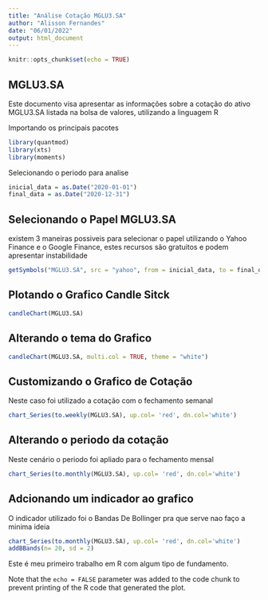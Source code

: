 ---
title: "Análise Cotação MGLU3.SA"
author: "Alisson Fernandes"
date: "06/01/2022"
output: html_document
---

```{r setup, include=FALSE}
knitr::opts_chunk$set(echo = TRUE)
```

## MGLU3.SA

Este documento visa apresentar as informações sobre a cotação do ativo MGLU3.SA listada na bolsa de valores, utilizando a linguagem R

Importando os principais pacotes

```{r}
library(quantmod)
library(xts)
library(moments)
```

Selecionando o periodo para analise


```{r}
inicial_data = as.Date("2020-01-01")
final_data = as.Date("2020-12-31")

```

## Selecionando o Papel MGLU3.SA

existem 3 maneiras possiveis para selecionar o papel utilizando o Yahoo Finance e o Google Finance, estes recursos são gratuitos e podem apresentar instabilidade
```{r}
getSymbols("MGLU3.SA", src = "yahoo", from = inicial_data, to = final_data, auto.assing = T )


```       
## Plotando o Grafico Candle Sitck
```{r}
candleChart(MGLU3.SA)
```
## Alterando o tema do Grafico

```{r}
candleChart(MGLU3.SA, multi.col = TRUE, theme = "white")


```

## Customizando o Grafico de Cotação

Neste caso foi utilizado a cotação com o fechamento semanal

```{r}
chart_Series(to.weekly(MGLU3.SA), up.col= 'red', dn.col='white')

```
## Alterando o periodo da cotação

Neste cenário o periodo foi apliado para o fechamento mensal

```{r}
chart_Series(to.monthly(MGLU3.SA), up.col= 'red', dn.col='white')


```
## Adcionando um indicador ao grafico

O indicador utilizado foi o Bandas De Bollinger pra que serve nao faço a minima ideia

```{r}
chart_Series(to.monthly(MGLU3.SA), up.col= 'red', dn.col='white')
addBBands(n= 20, sd = 2)

```

Este é meu primeiro trabalho em R com algum tipo de fundamento.

Note that the `echo = FALSE` parameter was added to the code chunk to prevent printing of the R code that generated the plot.

